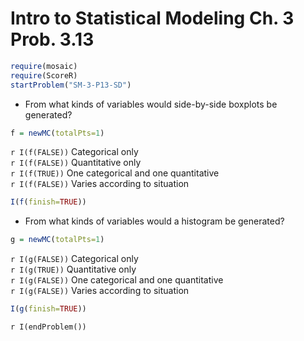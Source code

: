 Intro to Statistical Modeling Ch. 3 Prob. 3.13 
========================================================
```r
require(mosaic)
require(ScoreR)
startProblem("SM-3-P13-SD")
```
* From what kinds of variables would side-by-side boxplots be
  generated?
```r
f = newMC(totalPts=1)
```
  `r I(f(FALSE))` Categorical only     
  `r I(f(FALSE))` Quantitative only     
  `r I(f(TRUE))` One categorical and one quantitative     
  `r I(f(FALSE))` Varies according to situation     
  
```r
I(f(finish=TRUE))
```

* From what kinds of variables would a histogram be generated?
```r
g = newMC(totalPts=1)
```

  `r I(g(FALSE))` Categorical only     
  `r I(g(TRUE))` Quantitative only     
  `r I(g(FALSE))` One categorical and one quantitative     
  `r I(g(FALSE))` Varies according to situation     

```r
I(g(finish=TRUE))
```

`r I(endProblem())`
